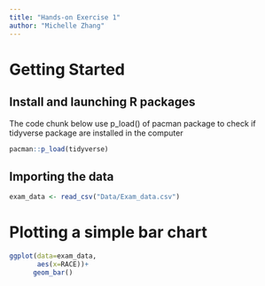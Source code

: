 ```yaml
---
title: "Hands-on Exercise 1"
author: "Michelle Zhang"
---
```


# Getting Started

## Install and launching R packages

The code chunk below use p_load() of pacman package to check if tidyverse package are installed in the computer

```r
pacman::p_load(tidyverse)
```

## Importing the data

```r
exam_data <- read_csv("Data/Exam_data.csv")
```

# Plotting a simple bar chart

```r
ggplot(data=exam_data,
       aes(x=RACE))+
      geom_bar()
```
